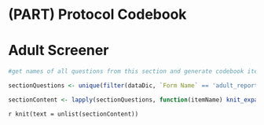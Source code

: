 # (PART) Protocol Codebook {-}

# Adult Screener

```r

#get names of all questions from this section and generate codebook item objects for each

sectionQuestions <- unique(filter(dataDic, `Form Name` == 'adult_report')$`Variable / Field Name`)

sectionContent <- lapply(sectionQuestions, function(itemName) knit_expand(file = 'templates/itemTemplate.Rmd'))

```


`r knit(text = unlist(sectionContent))`

